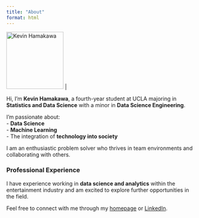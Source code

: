 ```yaml
---
title: "About"
format: html
---
```


| ![Kevin Hamakawa](headshot.jpg){fig-align="center" width=150px} |  
Hi, I'm **Kevin Hamakawa**, a fourth-year student at UCLA majoring in **Statistics and Data Science** with a minor in **Data Science Engineering**.  

I’m passionate about:  
- **Data Science**  
- **Machine Learning**  
- The integration of **technology into society**  

I am an enthusiastic problem solver who thrives in team environments and collaborating with others.  

### Professional Experience
I have experience working in **data science and analytics** within the entertainment industry and am excited to explore further opportunities in the field.  

Feel free to connect with me through my [homepage](index.qmd) or [LinkedIn](https://www.linkedin.com/in/kevinhamakawa/).  

